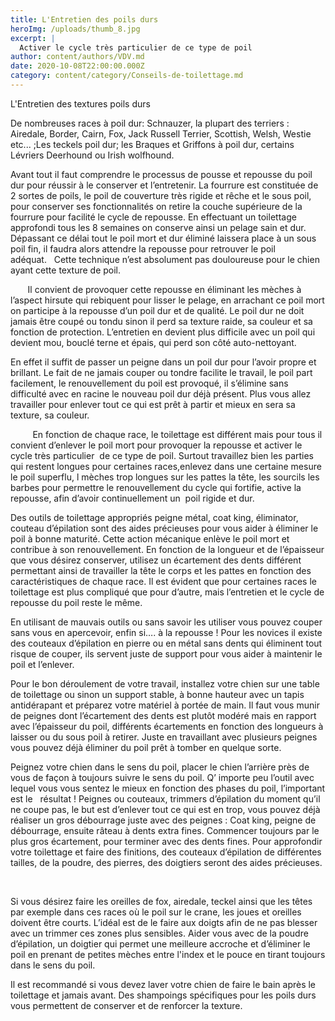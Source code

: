 ```yaml
---
title: L'Entretien des poils durs
heroImg: /uploads/thumb_8.jpg
excerpt: |
  Activer le cycle très particulier de ce type de poil
author: content/authors/VDV.md
date: 2020-10-08T22:00:00.000Z
category: content/category/Conseils-de-toilettage.md
---
```


L'Entretien des textures poils durs










De nombreuses races à poil dur: Schnauzer, la plupart des terriers : Airedale, Border, Cairn, Fox, Jack Russell Terrier, Scottish, Welsh, Westie etc... ;Les teckels poil dur; les Braques et Griffons à poil dur, certains Lévriers Deerhound ou Irish wolfhound.

Avant tout il faut comprendre le processus de pousse et repousse du poil dur pour réussir à le conserver et l’entretenir. La fourrure est constituée de 2 sortes de poils, le poil de couverture très rigide et rêche et le sous poil, pour conserver ses fonctionnalités on retire la couche supérieure de la fourrure pour facilité le cycle de repousse. En effectuant un toilettage approfondi tous les 8 semaines on conserve ainsi un pelage sain et dur. Dépassant ce délai tout le poil mort et dur éliminé laissera place à un sous poil fin, il faudra alors attendre la repousse pour retrouver le poil adéquat.   Cette technique n’est absolument pas douloureuse pour le chien ayant cette texture de poil.




       Il convient de provoquer cette repousse en éliminant les mèches à l’aspect hirsute qui rebiquent pour lisser le pelage, en arrachant ce poil mort on participe à la repousse d’un poil dur et de qualité. Le poil dur ne doit jamais être coupé ou tondu sinon il perd sa texture raide, sa couleur et sa fonction de protection. L’entretien en devient plus difficile avec un poil qui devient mou, bouclé terne et épais, qui perd son côté auto-nettoyant.




En effet il suffit de passer un peigne dans un poil dur pour l’avoir propre et brillant. Le fait de ne jamais couper ou tondre facilite le travail, le poil part facilement, le renouvellement du poil est provoqué, il s’élimine sans difficulté avec en racine le nouveau poil dur déjà présent. Plus vous allez travailler pour enlever tout ce qui est prêt à partir et mieux en sera sa texture, sa couleur.

         En fonction de chaque race, le toilettage est différent mais pour tous il convient d’enlever le poil mort pour provoquer la repousse et activer le cycle très particulier  de ce type de poil. Surtout travaillez bien les parties qui restent longues pour certaines races,enlevez dans une certaine mesure le poil superflu, l mèches trop longues sur les pattes la tête, les sourcils les barbes pour permettre le renouvellement du cycle qui fortifie, active la repousse, afin d’avoir continuellement un  poil rigide et dur.

Des outils de toilettage appropriés peigne métal, coat king, éliminator, couteau d’épilation sont des aides précieuses pour vous aider à éliminer le poil à bonne maturité. Cette action mécanique enlève le poil mort et contribue à son renouvellement. En fonction de la longueur et de l’épaisseur que vous désirez conserver, utilisez un écartement des dents différent permettant ainsi de travailler la tête le corps et les pattes en fonction des caractéristiques de chaque race. Il est évident que pour certaines races le toilettage est plus compliqué que pour d’autre, mais l’entretien et le cycle de repousse du poil reste le même.



En utilisant de mauvais outils ou sans savoir les utiliser vous pouvez couper sans vous en apercevoir, enfin si…. à la repousse ! Pour les novices il existe des couteaux d’épilation en pierre ou en métal sans dents qui éliminent tout risque de couper, ils servent juste de support pour vous aider à maintenir le poil et l’enlever.


Pour le bon déroulement de votre travail, installez votre chien sur une table de toilettage ou sinon un support stable, à bonne hauteur avec un tapis antidérapant et préparez votre matériel à portée de main. Il faut vous munir de peignes dont l’écartement des dents est plutôt modéré mais en rapport avec l’épaisseur du poil, différents écartements en fonction des longueurs à laisser ou du sous poil à retirer. Juste en travaillant avec plusieurs peignes vous pouvez déjà éliminer du poil prêt à tomber en quelque sorte.




Peignez votre chien dans le sens du poil, placer le chien l’arrière près de vous de façon à toujours suivre le sens du poil. Q’ importe peu l’outil avec lequel vous vous sentez le mieux en fonction des phases du poil, l’important est le   résultat ! Peignes ou couteaux, trimmers d’épilation du moment qu’il ne coupe pas, le but est d’enlever tout ce qui est en trop, vous pouvez déjà réaliser un gros débourrage juste avec des peignes : Coat king, peigne de débourrage, ensuite râteau à dents extra fines. Commencer toujours par le plus gros écartement, pour terminer avec des dents fines. Pour approfondir votre toilettage et faire des finitions, des couteaux d’épilation de différentes tailles, de la poudre, des pierres, des doigtiers seront des aides précieuses.




 


Si vous désirez faire les oreilles de fox, airedale, teckel ainsi que les têtes par exemple dans ces races où le poil sur le crane, les joues et oreilles doivent être courts. L’idéal est de le faire aux doigts afin de ne pas blesser avec un trimmer ces zones plus sensibles. Aider vous avec de la poudre d’épilation, un doigtier qui permet une meilleure accroche et d’éliminer le poil en prenant de petites mèches entre l'index et le pouce en tirant toujours dans le sens du poil.



Il est recommandé si vous devez laver votre chien de faire le bain après le toilettage et jamais avant. Des shampoings spécifiques pour les poils durs vous permettent de conserver et de renforcer la texture.
